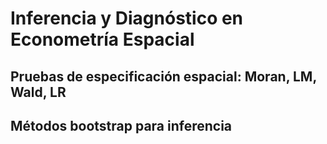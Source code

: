 # Inferencia y Diagnóstico en Econometría Espacial 

##	Pruebas de especificación espacial: Moran, LM, Wald, LR

##	Métodos bootstrap para inferencia
